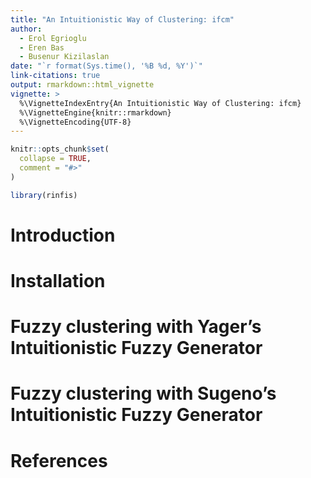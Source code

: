 ```yaml
---
title: "An Intuitionistic Way of Clustering: ifcm"
author: 
  - Erol Egrioglu
  - Eren Bas
  - Busenur Kizilaslan
date: "`r format(Sys.time(), '%B %d, %Y')`"
link-citations: true
output: rmarkdown::html_vignette
vignette: >
  %\VignetteIndexEntry{An Intuitionistic Way of Clustering: ifcm}
  %\VignetteEngine{knitr::rmarkdown}
  %\VignetteEncoding{UTF-8}
---
```


```r
knitr::opts_chunk$set(
  collapse = TRUE,
  comment = "#>"
)
```

```r
library(rinfis)
```

# Introduction

# Installation

# Fuzzy clustering with Yager's Intuitionistic Fuzzy Generator  

# Fuzzy clustering with Sugeno's Intuitionistic Fuzzy Generator

# References
